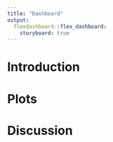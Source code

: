 ```yaml
---
title: "Dashboard"
output:  
  flexdashboard::flex_dashboard:
    storyboard: true
---
```


Introduction {data-icon="fa-thin fa-folder-music"}
=================

Plots
=================

Discussion
=================